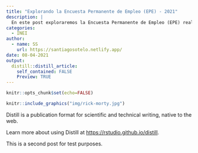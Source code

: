 ```yaml
---
title: "Explorando la Encuesta Permanente de Empleo (EPE) - 2021"
description: |
  En este post exploraremos la Encuesta Permanente de Empleo (EPE) realizada en fecha tal. La base de datos puedes descargarla aquí. Sin más, nos vamos.
categories:
  - INEI
author:
  - name: SS
    url: https://santiagosotelo.netlify.app/
date: 08-04-2021
output:
  distill::distill_article:
    self_contained: FALSE
    Preview: TRUE
---
```


```r
knitr::opts_chunk$set(echo=FALSE)
```

```r

knitr::include_graphics("img/rick-morty.jpg")

```



Distill is a publication format for scientific and technical writing, native to the web.

Learn more about using Distill at <https://rstudio.github.io/distill>.

This is a second post for test purposes.
